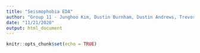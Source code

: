 ```yaml
---
title: "Seismophobia EDA"
author: "Group 11 - Junghoo Kim, Dustin Burnham, Dustin Andrews, Trevor Kinsey"
date: "11/21/2020"
output: html_document
---
```


```r
knitr::opts_chunk$set(echo = TRUE)
```

